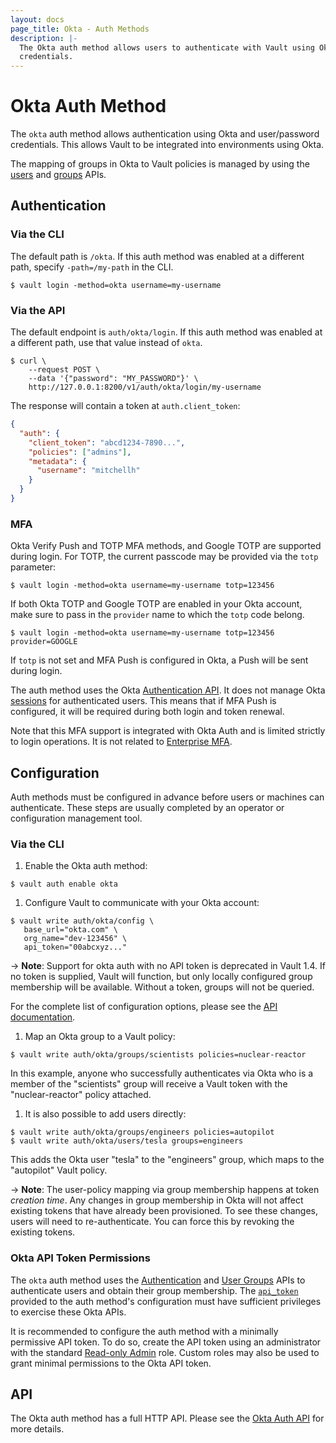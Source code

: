 ```yaml
---
layout: docs
page_title: Okta - Auth Methods
description: |-
  The Okta auth method allows users to authenticate with Vault using Okta
  credentials.
---
```


# Okta Auth Method

The `okta` auth method allows authentication using Okta and user/password
credentials. This allows Vault to be integrated into environments using Okta.

The mapping of groups in Okta to Vault policies is managed by using the
[users](/api-docs/auth/okta#register-user) and [groups](/api-docs/auth/okta#register-group)
APIs.

## Authentication

### Via the CLI

The default path is `/okta`. If this auth method was enabled at a different
path, specify `-path=/my-path` in the CLI.

```shell-session
$ vault login -method=okta username=my-username
```

### Via the API

The default endpoint is `auth/okta/login`. If this auth method was enabled
at a different path, use that value instead of `okta`.

```shell-session
$ curl \
    --request POST \
    --data '{"password": "MY_PASSWORD"}' \
    http://127.0.0.1:8200/v1/auth/okta/login/my-username
```

The response will contain a token at `auth.client_token`:

```json
{
  "auth": {
    "client_token": "abcd1234-7890...",
    "policies": ["admins"],
    "metadata": {
      "username": "mitchellh"
    }
  }
}
```

### MFA

Okta Verify Push and TOTP MFA methods, and Google TOTP are supported during login. For TOTP, the current
passcode may be provided via the `totp` parameter:

```shell-session
$ vault login -method=okta username=my-username totp=123456
```

If both Okta TOTP and Google TOTP are enabled in your Okta account, make sure to pass in
the `provider` name to which the `totp` code belong.

```shell-session
$ vault login -method=okta username=my-username totp=123456 provider=GOOGLE
```

If `totp` is not set and MFA Push is configured in Okta, a Push will be sent during login.

The auth method uses the Okta [Authentication API](https://developer.okta.com/docs/reference/api/authn/).
It does not manage Okta [sessions](https://developer.okta.com/docs/reference/api/sessions/) for authenticated
users. This means that if MFA Push is configured, it will be required during both login and token renewal.

Note that this MFA support is integrated with Okta Auth and is limited strictly to login
operations. It is not related to [Enterprise MFA](https://www.vaultproject.io/docs/enterprise/mfa).

## Configuration

Auth methods must be configured in advance before users or machines can
authenticate. These steps are usually completed by an operator or configuration
management tool.

### Via the CLI

1. Enable the Okta auth method:

  ```shell-session
  $ vault auth enable okta
  ```

1. Configure Vault to communicate with your Okta account:

  ```shell-session
  $ vault write auth/okta/config \
     base_url="okta.com" \
     org_name="dev-123456" \
     api_token="00abcxyz..."
  ```

  -> **Note**: Support for okta auth with no API token is deprecated in Vault 1.4.
  If no token is supplied, Vault will function, but only locally configured
  group membership will be available. Without a token, groups will not be
  queried.

  For the complete list of configuration options, please see the
  [API documentation](/api-docs/auth/okta).

1. Map an Okta group to a Vault policy:

  ```shell-session
  $ vault write auth/okta/groups/scientists policies=nuclear-reactor
  ```

  In this example, anyone who successfully authenticates via Okta who is a
  member of the "scientists" group will receive a Vault token with the
  "nuclear-reactor" policy attached.

1. It is also possible to add users directly:

  ```shell-session
  $ vault write auth/okta/groups/engineers policies=autopilot
  $ vault write auth/okta/users/tesla groups=engineers
  ```

  This adds the Okta user "tesla" to the "engineers" group, which maps to
  the "autopilot" Vault policy.

  -> **Note**: The user-policy mapping via group membership happens at token _creation
  time_. Any changes in group membership in Okta will not affect existing
  tokens that have already been provisioned. To see these changes, users
  will need to re-authenticate. You can force this by revoking the
  existing tokens.

### Okta API Token Permissions

The `okta` auth method uses the [Authentication](https://developer.okta.com/docs/reference/api/authn/)
and [User Groups](https://developer.okta.com/docs/reference/api/users/#get-user-s-groups)
APIs to authenticate users and obtain their group membership. The [`api_token`](/api-docs/auth/okta#api_token)
provided to the auth method's configuration must have sufficient privileges to exercise
these Okta APIs.

It is recommended to configure the auth method with a minimally permissive API token.
To do so, create the API token using an administrator with the standard
[Read-only Admin](https://help.okta.com/en/prod/Content/Topics/Security/administrators-read-only-admin.htm)
role. Custom roles may also be used to grant minimal permissions to the Okta API token.

## API

The Okta auth method has a full HTTP API. Please see the
[Okta Auth API](/api-docs/auth/okta) for more details.
